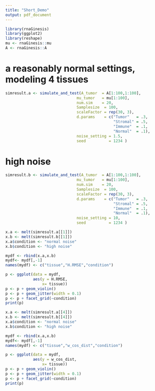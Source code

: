 ```yaml
---
title: "Short_Demo"
output: pdf_document
---
```


```r
library(rnaGinesis)
library(ggplot2)
library(reshape)
mu <- rnaGinesis::mu
A <- rnaGinesis::A

```
 
# a reasonably normal settings, modeling 4 tissues

```r
simresult.a <- simulate_and_test(A_tumor  = A[1:100,1:100],
                               mu_tumor   = mu[1:100],
                               num.sim    = 20,
                               Samplesize  = 100,
                               scaleFactor = rep(30, 3),
                               d.params    = c("Tumor"   = .3,
                                               "Stromal" = .5,
                                               "Immune"  = .1,
                                               "Normal"  = .1),
                               noise_setting = 1.5,
                               seed          = 1234 )

```

# high noise

```r
simresult.b <- simulate_and_test(A_tumor  = A[1:100,1:100],
                               mu_tumor   = mu[1:100],
                               num.sim    = 20,
                               Samplesize  = 100,
                               scaleFactor = rep(30, 3),
                               d.params    = c("Tumor"   = .3,
                                               "Stromal" = .5,
                                               "Immune"  = .1,
                                               "Normal"  = .1),
                               noise_setting = 10,
                               seed          = 1234 )

```

```r
x.a <- melt(simresult.a[[1]])
x.b <- melt(simresult.b[[1]])
x.a$condition <- "normal noise"
x.b$condition <- "high noise"

mydf <- rbind(x.a,x.b)
mydf<- mydf[,-1]
names(mydf) <- c("tissue","H.RMSE","condition")

p <- ggplot(data = mydf,
            aes(y = H.RMSE,
                x= tissue))
p <- p + geom_violin()
p <- p + geom_jitter(width = 0.1)
p <- p + facet_grid(~condition)
print(p)
```

```r
x.a <- melt(simresult.a[[4]])
x.b <- melt(simresult.b[[4]])
x.a$condition <- "normal noise"
x.b$condition <- "high noise"

mydf <- rbind(x.a,x.b)
mydf<- mydf[,-1]
names(mydf) <- c("tissue","w_cos_dist","condition")

p <- ggplot(data = mydf,
            aes(y = w_cos_dist,
                x= tissue))
p <- p + geom_violin()
p <- p + geom_jitter(width = 0.1)
p <- p + facet_grid(~condition)
print(p)
```











